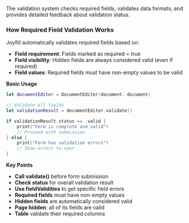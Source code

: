 
The validation system checks required fields, validates data formats, and provides detailed feedback about validation status.

### **How Required Field Validation Works**

Joyfill automatically validates required fields based on:

- **Field requirement**: Fields marked as required = true
- **Field visibility**: Hidden fields are always considered valid (even if required)
- **Field values**: Required fields must have non-empty values to be valid

**Basic Usage**

```swift
let documentEditor = DocumentEditor(document: document)

// Validate all fields
let validationResult = documentEditor.validate()

if validationResult.status == .valid {
    print("Form is complete and valid")
    // Proceed with submission
} else {
    print("Form has validation errors")
    // Show errors to user
}
```

**Key Points**

- **Call validate()** before form submission
- **Check status** for overall validation result
- **Use fieldValidities** to get specific field errors
- **Required fields** must have non-empty values
- **Hidden fields** are automatically considered valid
- **Page hidden**: all of its fields are valid
- **Table** validate their required columns